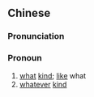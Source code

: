 ==Chinese==
{{zh-forms|s=哪样|alt=那樣}}

===Pronunciation===
{{zh-pron
|m=nǎyàng,něiyàng,tl=y,2tl=y
|c=naa5 joeng6
|cat=pron
}}

===Pronoun===
{{zh-pronoun}}

# [[what]] [[kind]]; [[like]] what
# [[whatever]] [[kind]]